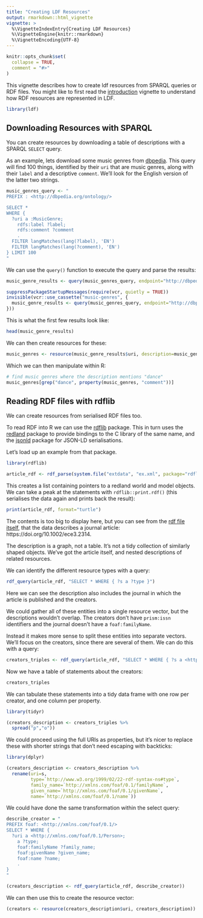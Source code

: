 ```yaml
---
title: "Creating LDF Resources"
output: rmarkdown::html_vignette
vignette: >
  %\VignetteIndexEntry{Creating LDF Resources}
  %\VignetteEngine{knitr::rmarkdown}
  %\VignetteEncoding{UTF-8}
---
```


```r
knitr::opts_chunk$set(
  collapse = TRUE,
  comment = "#>"
)
```

This vignette describes how to create ldf resources from SPARQL queries or RDF files. You might like to first read the [introduction](introduction-to-ldf.html) vignette to understand how RDF resources are represented in LDF.

```r
library(ldf)
```

## Downloading Resources with SPARQL

You can create resources by downloading a table of descriptions with a SPARQL `SELECT` query.

As an example, lets download some music genres from [dbpedia](http://dbpedia.org). This query will find 100 things, identified by their `uri` that are music genres, along with their `label` and a descriptive `comment`. We'll look for the English version of the latter two strings.

```r
music_genres_query <- "
PREFIX : <http://dbpedia.org/ontology/>

SELECT *
WHERE {
  ?uri a :MusicGenre;
    rdfs:label ?label;
    rdfs:comment ?comment
    .
  FILTER langMatches(lang(?label), 'EN')
  FILTER langMatches(lang(?comment), 'EN')
} LIMIT 100
"
```

We can use the `query()` function to execute the query and parse the results:

```r
music_genre_results <- query(music_genres_query, endpoint="http://dbpedia.org/sparql/")
```

```r
suppressPackageStartupMessages(require(vcr, quietly = TRUE))
invisible(vcr::use_cassette("music-genres", {
  music_genre_results <- query(music_genres_query, endpoint="http://dbpedia.org/sparql/")
}))
```

This is what the first few results look like:

```r
head(music_genre_results)
```

We can then create resources for these:

```r
music_genres <- resource(music_genre_results$uri, description=music_genre_results)
```

Which we can then manipulate within R:

```r
# find music genres where the description mentions "dance"
music_genres[grep("dance", property(music_genres, "comment"))]
```

## Reading RDF files with rdflib

We can create resources from serialised RDF files too.

To read RDF into R we can use the [rdflib](https://CRAN.R-project.org/package=rdflib) package. This in turn uses the [redland](https://CRAN.R-project.org/package=redland) package to provide bindings to the C library of the same name, and the [jsonld](https://CRAN.R-project.org/package=jsonld) package for JSON-LD serialisations.

Let's load up an example from that package.

```r
library(rdflib)

article_rdf <- rdf_parse(system.file("extdata", "ex.xml", package="rdflib", mustWork=TRUE))
```

This creates a list containing pointers to a redland world and model objects. We can take a peak at the statements with `rdflib::print.rdf()` (this serialises the data again and prints back the result):

```r
print(article_rdf, format="turtle")
```

The contents is too big to display here, but you can see from the [rdf file itself](https://github.com/ropensci/rdflib/blob/master/inst/extdata/ex.xml), that the data describes a journal article: https://doi.org/10.1002/ece3.2314.

The description is a graph, not a table. It's not a tidy collection of similarly shaped objects. We've got the article itself, and nested descriptions of related resources.

We can identify the different resource types with a query:
```r
rdf_query(article_rdf, "SELECT * WHERE { ?s a ?type }")
```

Here we can see the description also includes the journal in which the article is published and the creators.

We could gather all of these entities into a single resource vector, but the descriptions wouldn't overlap. The creators don't have `prism:issn` identifiers and the journal doesn't have a `foaf:familyName`.

Instead it makes more sense to split these entities into separate vectors. We'll focus on the creators, since there are several of them. We can do this with a query:

```r
creators_triples <- rdf_query(article_rdf, "SELECT * WHERE { ?s a <http://xmlns.com/foaf/0.1/Person>; ?p ?o }")
```

Now we have a table of statements about the creators:

```r
creators_triples
```

We can tabulate these statements into a tidy data frame with one row per creator, and one column per property.

```r
library(tidyr)

(creators_description <- creators_triples %>% 
  spread("p","o"))
```

We could proceed using the full URIs as properties, but it's nicer to replace these with shorter strings that don't need escaping with backticks:

```r
library(dplyr)

(creators_description <- creators_description %>% 
  rename(uri=s,
         type=`http://www.w3.org/1999/02/22-rdf-syntax-ns#type`,
         family_name=`http://xmlns.com/foaf/0.1/familyName`,
         given_name=`http://xmlns.com/foaf/0.1/givenName`,
         name=`http://xmlns.com/foaf/0.1/name`))
```

We could have done the same transformation within the select query:

```r
describe_creator = "
PREFIX foaf: <http://xmlns.com/foaf/0.1/>
SELECT * WHERE { 
  ?uri a <http://xmlns.com/foaf/0.1/Person>;
    a ?type;
    foaf:familyName ?family_name;
    foaf:givenName ?given_name;
    foaf:name ?name;
    .
}
"

(creators_description <- rdf_query(article_rdf, describe_creator))
```

We can then use this to create the resource vector:

```r
(creators <- resource(creators_description$uri, creators_description))
```
